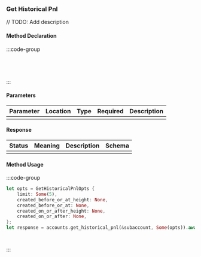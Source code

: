 ### Get Historical Pnl

// TODO: Add description

#### Method Declaration

:::code-group

```rust [Rust]
```

```python [Python]

```

```typescript [TypeScript]

```

```url [API]
```

:::

#### Parameters

| Parameter | Location | Type  | Required | Description |
| --------- | -------- | ----- | -------- | ----------- |
|           |          |       |          |             |

#### Response

| Status | Meaning | Description | Schema |
| ------ | ------- | ----------- | ------ |
|        |         |             |        |

#### Method Usage

:::code-group

```rust [Rust]
let opts = GetHistoricalPnlOpts {
    limit: Some(5),
    created_before_or_at_height: None,
    created_before_or_at: None,
    created_on_or_after_height: None,
    created_on_or_after: None,
};
let response = accounts.get_historical_pnl(&subaccount, Some(opts)).await?;
```

```python [Python]

```

```typescript [TypeScript]

```

:::



